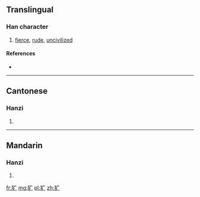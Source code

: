 {{also|獷}}
==Translingual==

===Han character===
{{Han char|rn=94|rad=犬|as=03|sn=6|four=|canj=大竹戈 (KHI)}}

# [[fierce]], [[rude]], [[uncivilized]]

====References====
* {{Han ref|kx=0706.171|hdz=21333.100|uh=72B7|ud=29367}}

----

==Cantonese==

===Hanzi===
{{yue-hanzi|jyut=|y=gwong2|tra=獷}}

# {{defn|lang=yue|sort=犬03}}

----

==Mandarin==

===Hanzi===
{{cmn-hanzi|tra=獷|pin=[[guǎng]] ([[guang3]])|wg=kuang<sup>3</sup>}}

# {{defn|lang=cmn|sort=犬03}}

[[fr:犷]]
[[mg:犷]]
[[pl:犷]]
[[zh:犷]]